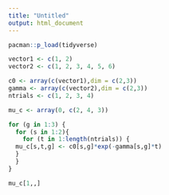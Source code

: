 ```yaml
---
title: "Untitled"
output: html_document
---
```


```r
pacman::p_load(tidyverse)
```

```r

vector1 <- c(1, 2)
vector2 <- c(1, 2, 3, 4, 5, 6)

c0 <- array(c(vector1),dim = c(2,3))
gamma <- array(c(vector2),dim = c(2,3))
ntrials <- c(1, 2, 3, 4)

mu_c <- array(0, c(2, 4, 3))
```

```r

for (g in 1:3) {
  for (s in 1:2){
    for (t in 1:length(ntrials)) {
  mu_c[s,t,g] <- c0[s,g]*exp(-gamma[s,g]*t)
  }
  }
}

```

```r
mu_c[1,,]
```

